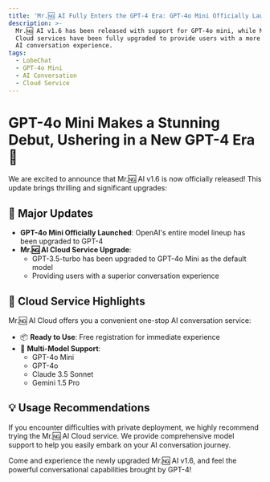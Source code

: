 ```yaml
---
title: 'Mr.🆖 AI Fully Enters the GPT-4 Era: GPT-4o Mini Officially Launched'
description: >-
  Mr.🆖 AI v1.6 has been released with support for GPT-4o mini, while Mr.🆖 AI
  Cloud services have been fully upgraded to provide users with a more powerful
  AI conversation experience.
tags:
  - LobeChat
  - GPT-4o Mini
  - AI Conversation
  - Cloud Service
---
```


# GPT-4o Mini Makes a Stunning Debut, Ushering in a New GPT-4 Era 🚀

We are excited to announce that Mr.🆖 AI v1.6 is now officially released! This update brings thrilling and significant upgrades:

## 🌟 Major Updates

- **GPT-4o Mini Officially Launched**: OpenAI's entire model lineup has been upgraded to GPT-4
- **Mr.🆖 AI Cloud Service Upgrade**:
  - GPT-3.5-turbo has been upgraded to GPT-4o Mini as the default model
  - Providing users with a superior conversation experience

## 🎯 Cloud Service Highlights

Mr.🆖 AI Cloud offers you a convenient one-stop AI conversation service:

- 📦 **Ready to Use**: Free registration for immediate experience
- 🤖 **Multi-Model Support**:
  - GPT-4o Mini
  - GPT-4o
  - Claude 3.5 Sonnet
  - Gemini 1.5 Pro

## 💡 Usage Recommendations

If you encounter difficulties with private deployment, we highly recommend trying the Mr.🆖 AI Cloud service. We provide comprehensive model support to help you easily embark on your AI conversation journey.

Come and experience the newly upgraded Mr.🆖 AI v1.6, and feel the powerful conversational capabilities brought by GPT-4!
